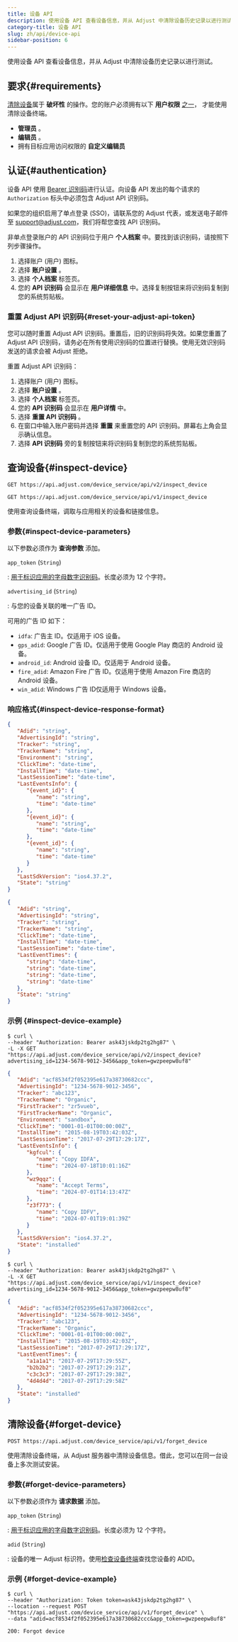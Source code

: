 ```yaml
---
title: 设备 API
description: 使用设备 API 查看设备信息，并从 Adjust 中清除设备历史记录以进行测试。
category-title: 设备 API
slug: zh/api/device-api
sidebar-position: 6
---
```


使用设备 API 查看设备信息，并从 Adjust 中清除设备历史记录以进行测试。

## 要求\{\#requirements\}

[清除设备](#forget-device)属于 **破坏性** 的操作。您的账户必须拥有以下 **用户权限** [之一](https://help.adjust.com/zh/article/users)， 才能使用清除设备终端。

- **管理员** 。
- **编辑员** 。
- 拥有目标应用访问权限的 **自定义编辑员**

## 认证\{\#authentication\}

设备 API 使用 [Bearer 识别码](https://developer.mozilla.org/en-US/docs/Web/HTTP/Authentication)进行认证。向设备 API 发出的每个请求的 `Authorization` 标头中必须包含 Adjust API 识别码。

如果您的组织启用了单点登录 \(SSO\)，请联系您的 Adjust 代表，或发送电子邮件至 [support@adjust.com](mailto:support@adjust.com)，我们将帮您查找 API 识别码。

非单点登录账户的 API 识别码位于用户 **个人档案** 中。要找到该识别码，请按照下列步骤操作。

1. 选择账户 \(用户\) 图标。
2. 选择 **账户设置** 。
3. 选择 **个人档案** 标签页。
4. 您的 **API 识别码** 会显示在 **用户详细信息** 中。选择复制按钮来将识别码复制到您的系统剪贴板。

### 重置 Adjust API 识别码{#reset-your-adjust-api-token}

您可以随时重置 Adjust API 识别码。重置后，旧的识别码将失效。如果您重置了 Adjust API 识别码，请务必在所有使用识别码的位置进行替换。使用无效识别码发送的请求会被 Adjust 拒绝。

重置 Adjust API 识别码：

1. 选择账户 \(用户\) 图标。
2. 选择 **账户设置** 。
3. 选择 **个人档案** 标签页。
4. 您的 **API 识别码** 会显示在 **用户详情** 中。
5. 选择 **重置 API 识别码** 。
6. 在窗口中输入账户密码并选择 **重置** 来重置您的 API 识别码。屏幕右上角会显示确认信息。
7. 选择 **API 识别码** 旁的复制按钮来将识别码复制到您的系统剪贴板。

## 查询设备\{\#inspect\-device\}

<Tabs>
<Tab title="v2" sync="v2"> <CodeBlock title="终端">

```http
GET https://api.adjust.com/device_service/api/v2/inspect_device
```

</CodeBlock>
</Tab> <Tab title="v1" sync="v1">
<CodeBlock title="终端">

```http
GET https://api.adjust.com/device_service/api/v1/inspect_device
```

</CodeBlock>
</Tab>
</Tabs>

使用查询设备终端，调取与应用相关的设备和链接信息。

### 参数{#inspect-device-parameters}

以下参数必须作为 **查询参数** 添加。

`app_token` \(`String`\)

: [用于标识应用的字母数字识别码](https://help.adjust.com/zh/article/app-token-and-reporting-currency#view-your-app-details)。长度必须为 12 个字符。

`advertising_id` \(`String`\)

: 与您的设备关联的唯一广告 ID。

可用的广告 ID 如下：

- `idfa`: 广告主 ID。仅适用于 iOS 设备。
- `gps_adid`: Google 广告 ID。仅适用于使用 Google Play 商店的 Android 设备。
- `android_id`: Android 设备 ID。仅适用于 Android 设备。
- `fire_adid`: Amazon Fire 广告 ID。仅适用于使用 Amazon Fire 商店的 Android 设备。
- `win_adid`: Windows 广告 ID仅适用于 Windows 设备。

### 响应格式{#inspect-device-response-format}

<Tabs>
<Tab title="v2" sync="v2">

```json
{
   "Adid": "string",
   "AdvertisingId": "string",
   "Tracker": "string",
   "TrackerName": "string",
   "Environment": "string",
   "ClickTime": "date-time",
   "InstallTime": "date-time",
   "LastSessionTime": "date-time",
   "LastEventsInfo": {
      "{event_id}": {
         "name": "string",
         "time": "date-time"
      },
      "{event_id}": {
         "name": "string",
         "time": "date-time"
      },
      "{event_id}": {
         "name": "string",
         "time": "date-time"
      }
   },
   "LastSdkVersion": "ios4.37.2",
   "State": "string"
}
```

</Tab>
<Tab title="v1" sync="v1">

```json
{
   "Adid": "string",
   "AdvertisingId": "string",
   "Tracker": "string",
   "TrackerName": "string",
   "ClickTime": "date-time",
   "InstallTime": "date-time",
   "LastSessionTime": "date-time",
   "LastEventTimes": {
      "string": "date-time",
      "string": "date-time",
      "string": "date-time",
      "string": "date-time"
   },
   "State": "string"
}
```

</Tab>
</Tabs>

### 示例 {#inspect-device-example}

<Tabs>
<Tab title="v2" sync="v2"> <CodeBlock title="cURL" highlight="advertising_id=1234-5678-9012-3456, app_token=gwzpeepw8uf8">

```console
$ curl \
--header "Authorization: Bearer ask43jskdp2tg2hg87" \
-L -X GET "https://api.adjust.com/device_service/api/v2/inspect_device?advertising_id=1234-5678-9012-3456&app_token=gwzpeepw8uf8"
```

</CodeBlock>
<CodeBlock title="成功响应">

```json
{
   "Adid": "acf8534f2f052395e617a38730682ccc",
   "AdvertisingId": "1234-5678-9012-3456",
   "Tracker": "abc123",
   "TrackerName": "Organic",
   "FirstTracker": "zr5vueb",
   "FirstTrackerName": "Organic",
   "Environment": "sandbox",
   "ClickTime": "0001-01-01T00:00:00Z",
   "InstallTime": "2015-08-19T03:42:03Z",
   "LastSessionTime": "2017-07-29T17:29:17Z",
   "LastEventsInfo": {
      "kgfcul": {
         "name": "Copy IDFA",
         "time": "2024-07-18T10:01:16Z"
      },
      "wz9qqz": {
         "name": "Accept Terms",
         "time": "2024-07-01T14:13:47Z"
      },
      "z3f773": {
         "name": "Copy IDFV",
         "time": "2024-07-01T19:01:39Z"
      }
   },
   "LastSdkVersion": "ios4.37.2",
   "State": "installed"
}
```

</CodeBlock>
</Tab> <Tab title="v1" sync="v1">
<CodeBlock title="cURL" highlight="advertising_id=1234-5678-9012-3456, app_token=gwzpeepw8uf8">

```console
$ curl \
--header "Authorization: Bearer ask43jskdp2tg2hg87" \
-L -X GET "https://api.adjust.com/device_service/api/v1/inspect_device?advertising_id=1234-5678-9012-3456&app_token=gwzpeepw8uf8"
```

</CodeBlock>
<CodeBlock title="成功响应">

```json
{
   "Adid": "acf8534f2f052395e617a38730682ccc",
   "AdvertisingId": "1234-5678-9012-3456",
   "Tracker": "abc123",
   "TrackerName": "Organic",
   "ClickTime": "0001-01-01T00:00:00Z",
   "InstallTime": "2015-08-19T03:42:03Z",
   "LastSessionTime": "2017-07-29T17:29:17Z",
   "LastEventTimes": {
      "a1a1a1": "2017-07-29T17:29:55Z",
      "b2b2b2": "2017-07-29T17:29:21Z",
      "c3c3c3": "2017-07-29T17:29:38Z",
      "4d4d4d": "2017-07-29T17:29:58Z"
   },
   "State": "installed"
}
```

</CodeBlock>
</Tab>
</Tabs>

## 清除设备\{\#forget\-device\}

<CodeBlock title="终端" highlight="/forget_device">

```http
POST https://api.adjust.com/device_service/api/v1/forget_device
```

</CodeBlock>

使用清除设备终端，从 Adjust 服务器中清除设备信息。借此，您可以在同一台设备上多次测试安装。

### 参数{#forget-device-parameters}

以下参数必须作为 **请求数据** 添加。

`app_token` \(`String`\)

: [用于标识应用的字母数字识别码](https://help.adjust.com/zh/article/app-token-and-reporting-currency#view-your-app-details)。长度必须为 12 个字符。

`adid` \(`String`\)

: 设备的唯一 Adjust 标识符。使用[检查设备终端](#inspect-device)查找您设备的 ADID。

### 示例 {#forget-device-example}

<CodeBlock title="cURL" highlight="acf8534f2f052395e617a38730682ccc, gwzpeepw8uf8">

```console
$ curl \
--header "Authorization: Token token=ask43jskdp2tg2hg87" \
--location --request POST "https://api.adjust.com/device_service/api/v1/forget_device" \
--data "adid=acf8534f2f052395e617a38730682ccc&app_token=gwzpeepw8uf8"
```

</CodeBlock>
<CodeBlock title="成功响应">

```http
200: Forgot device
```

</CodeBlock>
